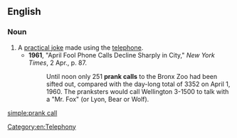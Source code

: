 ==English==

===Noun===
{{en-noun|sg=[[prank]] [[call]]}}

# A [[practical joke]] made using the [[telephone]].
#*'''1961''', "April Fool Phone Calls Decline Sharply in City," ''New York Times'', 2 Apr., p. 87.
#*:Until noon only 251 '''prank calls''' to the Bronx Zoo had been sifted out, compared with the day-long total of 3352 on April 1, 1960.  The pranksters would call Wellington 3-1500 to talk with a "Mr. Fox" (or Lyon, Bear or Wolf).

[[simple:prank call]]

[[Category:en:Telephony]]